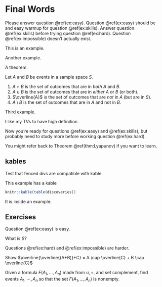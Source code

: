 # Final Words {#summary}

Please answer question \@ref(ex:easy).  Question \@ref(ex:easy) should be and easy warmup for question \@ref(ex:skills). Answer question \@ref(ex:skills) before trying question \@ref(ex:hard).  Question \@ref(ex:impossible) doesn't actually exist.

::: example
This is an example.
:::

::: example
Another example.
:::

::: theorem
A theorem.
:::

::: definition
Let $A$ and $B$ be events in a sample space $S$. 

1. $A \cap B$ is the set of outcomes that are in  *both* $A$ and $B$.
2. $A \cup B$ is the set of outcomes that are in *either* $A$ or $B$ (or both).
3. $\overline{A}$ is the set of outcomes that are *not* in $A$ (but are in $S$). 
4. $A \setminus B$ is the set of outcomes that are in $A$ and not in $B$.
:::

::: example
Third example.
:::

::: definition
I like my TVs to have high definition.
:::

Now you're ready for questions \@ref(ex:easy) and \@ref(ex:skills), but probably need to study more before working question \@ref(ex:hard).

You might refer back to Theorem \@ref(thm:Lyapunov) if you want to learn.

## kables

Test that fenced divs are compatible with kable.

::: example
This example has a kable

```r
knitr::kable(table(discoveries))
```

It is inside an example.
:::

## Exercises {-}

Question \@ref(ex:easy) is easy.

::: {.exercise #ex:easy}
What is $S$?
:::

Questions \@ref(ex:hard) and \@ref(ex:impossible) are harder.

::: {.exercise #ex:skills}
Show $\overline{\overline{(A+B)}+C} = A \cap \overline{C} + B \cap \overline{C}$
:::

::: {.exercise #ex:hard}
Given a formula $F(A_1,\dotsc,A_n)$ made from $\cup$,$\cap$, and set complement, find events $A_1,\cdots,A_n$ so that the set $F(A_1,\dotsc,A_n)$ is nonempty.
:::
